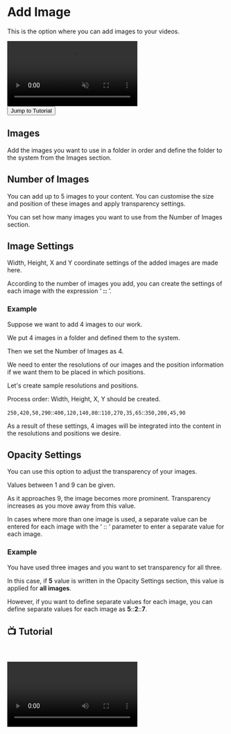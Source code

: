 # Add Image

This is the option where you can add images to your videos.

<video autoPlay muted loop controls>
  <source src="https://forum.ve3.plus/assets/files/2024-04-28/docs-english/gorsel-ekle.mp4" type="video/mp4" />
  Your browser does not support the video tag.
</video>


<Link href={`/common/options/add-image#-tutorial`}>
  <div className="responsive-table__row" style={{ textAlign: 'center' }}>
    <div className="responsive-table__item">
      <button
        className="responsive-table__button button button--secondary"
        style={{
          width: '100%',  // Genişliği %100 olarak ayarlandı
          marginTop: 14,
          padding: 12,
          backgroundColor: '#00AAFF',
          borderRadius: 8,
          color: '#fff',
          fontSize: '1.1rem',
          textDecoration: 'none',
          cursor: 'pointer',
          userSelect: 'none'
        }}
      >
        Jump to Tutorial  
      </button>
    </div>
  </div>
</Link>

## Images

Add the images you want to use in a folder in order and define the folder to the system from the Images section.

## Number of Images

You can add up to 5 images to your content. You can customise the size and position of these images and apply transparency settings.

You can set how many images you want to use from the Number of Images section.

## Image Settings

Width, Height, X and Y coordinate settings of the added images are made here.

According to the number of images you add, you can create the settings of each image with the expression ‘ **::** ’.


### Example

Suppose we want to add 4 images to our work.

We put 4 images in a folder and defined them to the system.

Then we set the Number of Images as 4.

We need to enter the resolutions of our images and the position information if we want them to be placed in which positions.

Let's create sample resolutions and positions.

 
<Callout type="info" emoji="ℹ️">
  Process order: Width, Height, X, Y should be created.
</Callout>

`250,420,50,290`::`400,120,140,80`::`110,270,35,65`::`350,200,45,90`


As a result of these settings, 4 images will be integrated into the content in the resolutions and positions we desire.


## Opacity Settings

You can use this option to adjust the transparency of your images.

Values between 1 and 9 can be given.

As it approaches 9, the image becomes more prominent. Transparency increases as you move away from this value.

In cases where more than one image is used, a separate value can be entered for each image with the ‘ :: ‘ parameter to enter a separate value for each image.

### Example

You have used three images and you want to set transparency for all three.

In this case, if **5** value is written in the Opacity Settings section, this value is applied for **all images**.

However, if you want to define separate values for each image, you can define separate values for each image as **5**::**2**::**7**.

## 📺 Tutorial
    

<video controls>
  <source src="https://forum.ve3.plus/assets/files/2024-04-28/docs-english-tutorials/secenekler-gorsel-ekle.mp4" type="video/mp4" />
  Your browser does not support the video tag.
</video>

